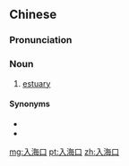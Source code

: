 ==Chinese==
{{zh-forms|type=21}}

===Pronunciation===
{{zh-pron
|m=rùhǎikǒu
|c=jap6 hoi2 hau2
|cat=n
}}

===Noun===
{{zh-noun}}

# [[estuary]]

====Synonyms====
* {{zh-l|出海口}}
* {{zh-l|河口}}

[[mg:入海口]]
[[pt:入海口]]
[[zh:入海口]]